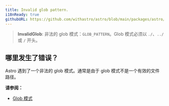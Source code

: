 ```yaml
---
title: Invalid glob pattern.
i18nReady: true
githubURL: https://github.com/withastro/astro/blob/main/packages/astro/src/core/errors/errors-data.ts
---
```


> **InvalidGlob**: 非法的 glob 模式：`GLOB_PATTERN`。Glob 模式必须以 `./`、`../` 或 `/` 开头。

## 哪里发生了错误？

Astro 遇到了一个非法的 glob 模式。通常是由于 glob 模式不是一个有效的文件路径。

**请参阅：**

- [Glob 模式](/zh-cn/guides/imports#glob-模式)
